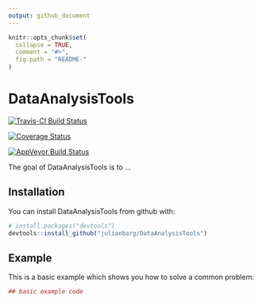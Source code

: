 ```yaml
---
output: github_document
---
```


<!-- README.md is generated from README.Rmd. Please edit that file -->

```r
knitr::opts_chunk$set(
  collapse = TRUE,
  comment = "#>",
  fig.path = "README-"
)
```

# DataAnalysisTools

[![Travis-CI Build Status](https://travis-ci.org/julianbarg/DataAnalysisTools.png?branch=master)](https://travis-ci.org/julianbarg/DataAnalysisTools)

[![Coverage Status](https://coveralls.io/repos/github/julianbarg/DataAnalysisTools/badge.svg?branch=master&service=github)](https://coveralls.io/github/julianbarg/DataAnalysisTools?branch=master)

[![AppVeyor Build Status](https://ci.appveyor.com/api/projects/status/github/julianbarg/DataAnalysisTools?branch=master&svg=true)](https://ci.appveyor.com/project/julianbarg/DataAnalysisTools)

The goal of DataAnalysisTools is to ...

## Installation

You can install DataAnalysisTools from github with:

```r
# install.packages("devtools")
devtools::install_github("julianbarg/DataAnalysisTools")
```

## Example

This is a basic example which shows you how to solve a common problem:

```r
## basic example code
```
